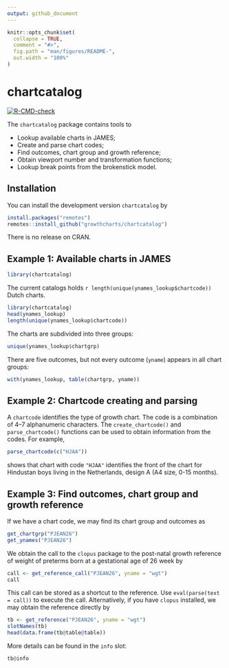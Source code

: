 ```yaml
---
output: github_document
---
```


<!-- README.md is generated from README.Rmd. Please edit that file -->

```r
knitr::opts_chunk$set(
  collapse = TRUE,
  comment = "#>",
  fig.path = "man/figures/README-",
  out.width = "100%"
)
```
# chartcatalog

<!-- badges: start -->
[![R-CMD-check](https://github.com/growthcharts/chartcatalog/workflows/R-CMD-check/badge.svg)](https://github.com/growthcharts/chartcatalog/actions)
<!-- badges: end -->

The `chartcatalog` package contains tools to

- Lookup available charts in JAMES;
- Create and parse chart codes;
- Find outcomes, chart group and growth reference;
- Obtain viewport number and transformation functions;
- Lookup break points from the brokenstick model.

## Installation

You can install the development version `chartcatalog` by

```r
install.packages("remotes")
remotes::install_github("growthcharts/chartcatalog")
```

There is no release on CRAN.

## Example 1: Available charts in JAMES

```r
library(chartcatalog)
```

The current catalogs holds `r length(unique(ynames_lookup$chartcode))` Dutch charts.

```r
library(chartcatalog)
head(ynames_lookup)
length(unique(ynames_lookup$chartcode))
```

The charts are subdivided into three groups: 

```r
unique(ynames_lookup$chartgrp)
```

There are five outcomes, but not every outcome (`yname`) appears in all chart groups:

```r
with(ynames_lookup, table(chartgrp, yname))
```

## Example 2: Chartcode creating and parsing

A `chartcode` identifies the type of growth chart. The code
is a combination of 4--7 alphanumeric characters. The `create_chartcode()` 
and `parse_chartcode()` functions can be used to obtain information 
from the codes. For example, 

```r
parse_chartcode(c("HJAA"))
```

shows that chart with code `"HJAA"` identifies the front of the chart for 
Hindustan boys living in the Netherlands, design A (A4 size, 0-15 months).

## Example 3: Find outcomes, chart group and growth reference

If we have a chart code, we may find its chart group and outcomes as

```r
get_chartgrp("PJEAN26")
get_ynames("PJEAN26")
```

We obtain the call to the `clopus` package to the post-natal growth reference 
of weight of preterms born at a gestational age of 26 week by

```r
call <- get_reference_call("PJEAN26", yname = "wgt")
call
```

This call can be stored as a shortcut to the reference. Use `eval(parse(text = call))` to execute the call.
Alternatively, if you have `clopus` installed, we may obtain the reference directly by

```r
tb <- get_reference("PJEAN26", yname = "wgt")
slotNames(tb)
head(data.frame(tb@table@table))
```

More details can be found in the `info` slot:

```r
tb@info
```


